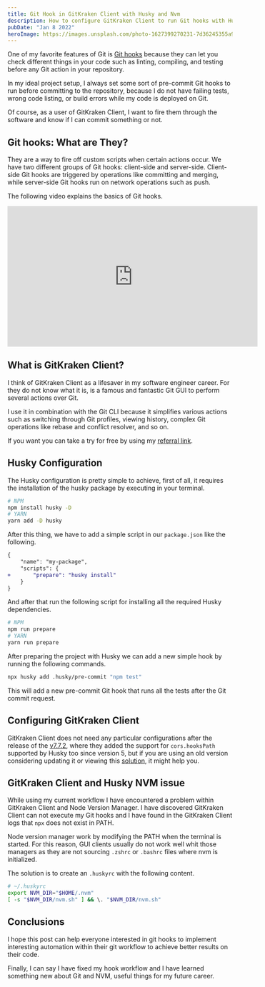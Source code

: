 ```yaml
---
title: Git Hook in GitKraken Client with Husky and Nvm
description: How to configure GitKraken Client to run Git hooks with Husky and Nvm
pubDate: "Jan 8 2022"
heroImage: https://images.unsplash.com/photo-1627399270231-7d36245355a9?ixlib=rb-4.0.3&ixid=M3wxMjA3fDB8MHxwaG90by1wYWdlfHx8fGVufDB8fHx8fA%3D%3D&auto=format&fit=crop&w=1974&q=80
---
```


One of my favorite features of Git is [Git hooks](https://git-scm.com/book/en/v2/Customizing-Git-Git-Hooks) because they can let you check different things in your code such as linting, compiling, and testing before any Git action in your repository.

In my ideal project setup, I always set some sort of pre-commit Git hooks to run before committing to the repository, because I do not have failing tests, wrong code listing, or build errors while my code is deployed on Git.

Of course, as a user of GitKraken Client, I want to fire them through the software and know if I can commit something or not.

## Git hooks: What are They?

They are a way to fire off custom scripts when certain actions occur. We have two different groups of Git hooks: client-side and server-side. Client-side Git hooks are triggered by operations like committing and merging, while server-side Git hooks run on network operations such as push.

The following video explains the basics of Git hooks.

<iframe width="560" height="315" src="https://www.youtube.com/embed/ZZgyILr-TjA" title="YouTube video player" frameborder="0" allow="accelerometer; autoplay; clipboard-write; encrypted-media; gyroscope; picture-in-picture" allowfullscreen></iframe>

## What is GitKraken Client?

I think of GitKraken Client as a lifesaver in my software engineer career. For they do not know what it is, is a famous and fantastic Git GUI to perform several actions over Git.

I use it in combination with the Git CLI because it simplifies various actions such as switching through Git profiles, viewing history, complex Git operations like rebase and conflict resolver, and so on.

If you want you can take a try for free by using my [referral link](https://gitkraken.link/davideimola).

## Husky Configuration

The Husky configuration is pretty simple to achieve, first of all, it requires the installation of the husky package by executing in your terminal.

```bash
# NPM
npm install husky -D
# YARN
yarn add -D husky
```

After this thing, we have to add a simple script in our `package.json` like the following.

```diff
{
	"name": "my-package",
	"scripts": {
+		"prepare": "husky install"
	}
}
```

And after that run the following script for installing all the required Husky dependencies.

```bash
# NPM
npm run prepare
# YARN
yarn run prepare
```

After preparing the project with Husky we can add a new simple hook by running the following commands.

```bash
npx husky add .husky/pre-commit "npm test"
```

This will add a new pre-commit Git hook that runs all the tests after the Git commit request.

## Configuring GitKraken Client

GitKraken Client does not need any particular configurations after the release of the [v7.7.2](https://support.gitkraken.com/release-notes/7x/#version-772), where they added the support for `cors.hooksPath` supported by Husky too since version 5, but if you are using an old version considering updating it or viewing this [solution](https://github.com/typicode/husky/issues/875), it might help you.

## GitKraken Client and Husky NVM issue

While using my current workflow I have encountered a problem within GitKraken Client and Node Version Manager. I have discovered GitKraken Client can not execute my Git hooks and I have found in the GitKraken Client logs that `npx` does not exist in PATH.

Node version manager work by modifying the PATH when the terminal is started. For this reason, GUI clients usually do not work well whit those managers as they are not sourcing `.zshrc` or `.bashrc` files where nvm is initialized.

The solution is to create an `.huskyrc` with the following content.

```bash
# ~/.huskyrc
export NVM_DIR="$HOME/.nvm"
[ -s "$NVM_DIR/nvm.sh" ] && \. "$NVM_DIR/nvm.sh"
```

## Conclusions

I hope this post can help everyone interested in git hooks to implement interesting automation within their git workflow to achieve better results on their code.

Finally, I can say I have fixed my hook workflow and I have learned something new about Git and NVM, useful things for my future career.
